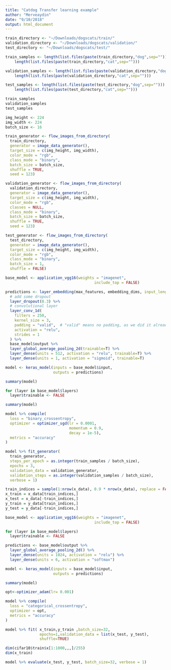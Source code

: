 ```yaml
---
title: "Catdog Transfer learning example"
author: "Merveaydin"
date: "9/10/2018"
output: html_document
---
```


```r

train_directory <- "~/Downloads/dogscats/train/"
validation_directory <- "~/Downloads/dogscats/validation/"
test_directory <- "~/Downloads/dogscats/test/"

```
```r
train_samples <- length(list.files(paste(train_directory,"dog",sep=""))) +
    length(list.files(paste(train_directory,"cat",sep="")))

validation_samples <- length(list.files(paste(validation_directory,"dog",sep=""))) +
    length(list.files(paste(validation_directory,"cat",sep="")))

test_samples <- length(list.files(paste(test_directory,"dog",sep=""))) +
    length(list.files(paste(test_directory,"cat",sep="")))
```

```r
train_samples
validation_samples
test_samples
```

```r
img_height <- 224
img_width <- 224
batch_size <- 16
```

```r
train_generator <- flow_images_from_directory(
  train_directory, 
  generator = image_data_generator(),
  target_size = c(img_height, img_width),
  color_mode = "rgb",
  class_mode = "binary", 
  batch_size = batch_size, 
  shuffle = TRUE,
  seed = 123)

validation_generator <- flow_images_from_directory(
  validation_directory, 
  generator = image_data_generator(), 
  target_size = c(img_height, img_width), 
  color_mode = "rgb", 
  classes = NULL,
  class_mode = "binary", 
  batch_size = batch_size, 
  shuffle = TRUE,
  seed = 123)

test_generator <- flow_images_from_directory(
  test_directory, 
  generator = image_data_generator(),
  target_size = c(img_height, img_width), 
  color_mode = "rgb", 
  class_mode = "binary", 
  batch_size = 1,
  shuffle = FALSE)
```

```r
base_model <- application_vgg16(weights = "imagenet", 
                                       include_top = FALSE)
```

```r
predictions <- layer_embedding(max_features, embedding_dims, input_length = max_length) %>%
  # add some dropout
  layer_dropout(0.3) %>%
  # convolutional layer
  layer_conv_1d(
    filters = 250,
    kernel_size = 3,
    padding = "valid",  # "valid" means no padding, as we did it already
    activation = "relu",
    strides = 1
  ) %>%
  base_model$output %>% 
  layer_global_average_pooling_2d(trainable=T) %>% 
  layer_dense(units = 512, activation = "relu", trainable=T) %>% 
  layer_dense(units = 1, activation = "sigmoid", trainable=T)

model <- keras_model(inputs = base_model$input, 
                     outputs = predictions)
```

```r
summary(model)
```

```r
for (layer in base_model$layers)
  layer$trainable <- FALSE


```

```r
summary(model)
```

```r
model %>% compile(
  loss = "binary_crossentropy",
  optimizer = optimizer_sgd(lr = 0.0001, 
                            momentum = 0.9, 
                            decay = 1e-5),
  metrics = "accuracy"
)
```

```r
model %>% fit_generator(
  train_generator,
  steps_per_epoch = as.integer(train_samples / batch_size), 
  epochs = 3, 
  validation_data = validation_generator,
  validation_steps = as.integer(validation_samples / batch_size),
  verbose = 1)
```

```r
train_indices = sample(1:nrow(x_data), 0.9 * nrow(x_data), replace = FALSE)
x_train = x_data[train_indices,]
x_test = x_data[-train_indices,]
y_train = y_data[train_indices,]
y_test = y_data[-train_indices,]


```

```r
base_model <- application_vgg16(weights = "imagenet",
                                       include_top = FALSE)
```

```r
for (layer in base_model$layers)
  layer$trainable <- FALSE
```

```r
predictions <- base_model$output %>% 
  layer_global_average_pooling_2d() %>% 
  layer_dense(units = 1024, activation = "relu") %>% 
  layer_dense(units = 6, activation = "softmax")

model <- keras_model(inputs = base_model$input, 
                     outputs = predictions)
```

```r
summary(model)
```

```r
opt<-optimizer_adam(lr= 0.001)

model %>% compile(
  loss = "categorical_crossentropy",
  optimizer = opt,
  metrics = "accuracy"
)
```

```r
model %>% fit( x_train,y_train ,batch_size=32,
               epochs=1,validation_data = list(x_test, y_test),
               shuffle=TRUE)

dim(cifar10$train$x[1:1000,,,]/255)
dim(x_train)
```

```r
model %>% evaluate(x_test, y_test, batch_size=32, verbose = 1)
```

